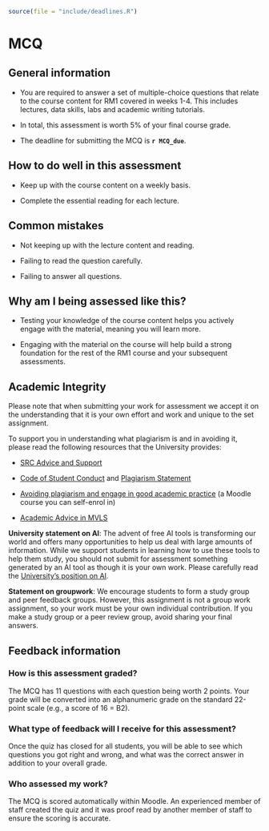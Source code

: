 ```r
source(file = "include/deadlines.R")
```

# MCQ

## General information

- You are required to answer a set of multiple-choice questions that relate to the course content for RM1 covered in weeks 1-4. This includes lectures, data skills, labs and academic writing tutorials. 

- In total, this assessment is worth 5% of your final course grade. 

- The deadline for submitting the MCQ is **`r MCQ_due`**.

## How to do well in this assessment

- Keep up with the course content on a weekly basis.

- Complete the essential reading for each lecture.

## Common mistakes

- Not keeping up with the lecture content and reading.

- Failing to read the question carefully.

- Failing to answer all questions. 

## Why am I being assessed like this?

- Testing your knowledge of the course content helps you actively engage with the material, meaning you will learn more.

- Engaging with the material on the course will help build a strong foundation for the rest of the RM1 course and your subsequent assessments. 

## Academic Integrity

Please note that when submitting your work for assessment we accept it on the understanding that it is your own effort and work and unique to the set assignment. 

To support you in understanding what plagiarism is and in avoiding it, please read the following resources that the University provides:

-	[SRC Advice and Support](https://www.glasgowunisrc.org/advice/)

-	[Code of Student Conduct](https://www.gla.ac.uk/myglasgow/apg/policies/uniregs/regulations2023-24/feesandgeneral/studentsupportandconductmatters/reg33/) and [Plagiarism Statement](https://www.gla.ac.uk/myglasgow/apg/policies/uniregs/regulations2023-24/feesandgeneral/studentsupportandconductmatters/reg32/)

-	[Avoiding plagiarism and engage in good academic practice](https://moodle.gla.ac.uk/course/view.php?id=13038) (a Moodle course you can self-enrol in)

-	[Academic Advice in MVLS](https://www.gla.ac.uk/myglasgow/sld/writingstudyadvice/mvls/)

**University statement on AI**: The advent of free AI tools is transforming our world and offers many opportunities to help us deal with large amounts of information. While we support students in learning how to use these tools to help them study, you should not submit for assessment something generated by an AI tool as though it is your own work. Please carefully read the [University’s position on AI](https://www.gla.ac.uk/myglasgow/sld/ai/).

**Statement on groupwork**: We encourage students to form a study group and peer feedback groups. However, this assignment is not a group work assignment, so your work must be your own individual contribution. If you make a study group or a peer review group, avoid sharing your final answers.

## Feedback information

### How is this assessment graded?

The MCQ has 11 questions with each question being worth 2 points. Your grade will be converted into an alphanumeric grade on the standard 22-point scale (e.g., a score of 16 = B2). 

### What type of feedback will I receive for this assessment?

Once the quiz has closed for all students, you will be able to see which questions you got right and wrong, and what was the correct answer in addition to your overall grade. 

### Who assessed my work?

The MCQ is scored automatically within Moodle. An experienced member of staff created the quiz and it was proof read by another member of staff to ensure the scoring is accurate. 
